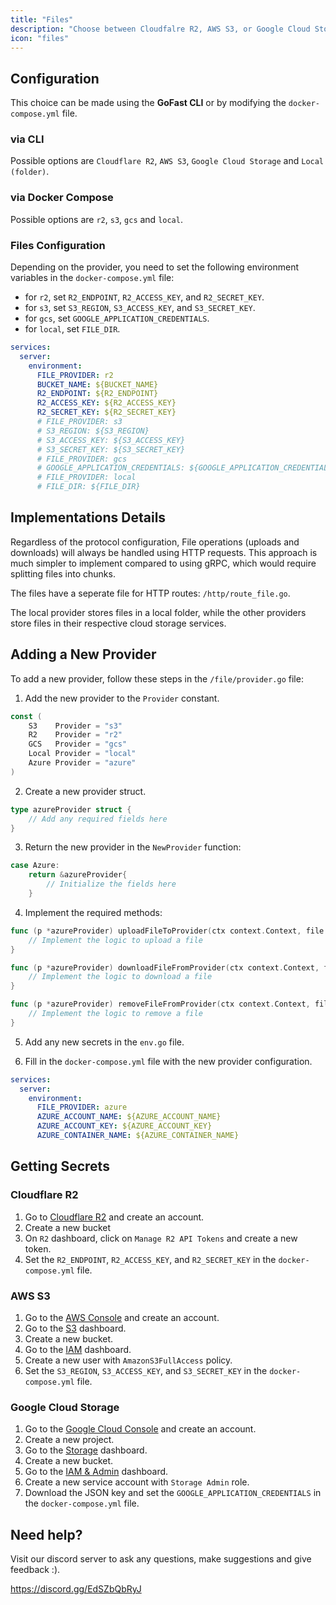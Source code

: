 ```yaml
---
title: "Files"
description: "Choose between Cloudfalre R2, AWS S3, or Google Cloud Storage"
icon: "files"
---
```


## Configuration

This choice can be made using the **GoFast CLI** or by modifying the `docker-compose.yml` file.

### via CLI

Possible options are `Cloudflare R2`, `AWS S3`, `Google Cloud Storage` and `Local (folder)`.

### via Docker Compose

Possible options are `r2`, `s3`, `gcs` and `local`.

### Files Configuration

Depending on the provider, you need to set the following environment variables in the `docker-compose.yml` file:

- for `r2`, set `R2_ENDPOINT`, `R2_ACCESS_KEY`, and `R2_SECRET_KEY`.
- for `s3`, set `S3_REGION`, `S3_ACCESS_KEY`, and `S3_SECRET_KEY`.
- for `gcs`, set `GOOGLE_APPLICATION_CREDENTIALS`.
- for `local`, set `FILE_DIR`.

```yaml
services:
  server:
    environment:
      FILE_PROVIDER: r2
      BUCKET_NAME: ${BUCKET_NAME}
      R2_ENDPOINT: ${R2_ENDPOINT}
      R2_ACCESS_KEY: ${R2_ACCESS_KEY}
      R2_SECRET_KEY: ${R2_SECRET_KEY}
      # FILE_PROVIDER: s3
      # S3_REGION: ${S3_REGION}
      # S3_ACCESS_KEY: ${S3_ACCESS_KEY}
      # S3_SECRET_KEY: ${S3_SECRET_KEY}
      # FILE_PROVIDER: gcs
      # GOOGLE_APPLICATION_CREDENTIALS: ${GOOGLE_APPLICATION_CREDENTIALS}
      # FILE_PROVIDER: local
      # FILE_DIR: ${FILE_DIR}
```

## Implementations Details

Regardless of the protocol configuration, File operations (uploads and downloads) will always be handled using HTTP requests. This approach is much simpler to implement compared to using gRPC, which would require splitting files into chunks.

The files have a seperate file for HTTP routes: `/http/route_file.go`.

The local provider stores files in a local folder, while the other providers store files in their respective cloud storage services.

## Adding a New Provider

To add a new provider, follow these steps in the `/file/provider.go` file:

1. Add the new provider to the `Provider` constant.

```go
const (
	S3    Provider = "s3"
	R2    Provider = "r2"
	GCS   Provider = "gcs"
	Local Provider = "local"
    Azure Provider = "azure"
)
```

2. Create a new provider struct.

```go
type azureProvider struct {
    // Add any required fields here
}
```

3. Return the new provider in the `NewProvider` function:

```go
case Azure:
    return &azureProvider{
        // Initialize the fields here
    }
```

4. Implement the required methods:

```go
func (p *azureProvider) uploadFileToProvider(ctx context.Context, file *File) (*File, error) {
    // Implement the logic to upload a file
}

func (p *azureProvider) downloadFileFromProvider(ctx context.Context, fileId string) ([]byte, error) {
    // Implement the logic to download a file
}

func (p *azureProvider) removeFileFromProvider(ctx context.Context, fileId string) error {
    // Implement the logic to remove a file
}
```

5. Add any new secrets in the `env.go` file.

6. Fill in the `docker-compose.yml` file with the new provider configuration.

```yaml
services:
  server:
    environment:
      FILE_PROVIDER: azure
      AZURE_ACCOUNT_NAME: ${AZURE_ACCOUNT_NAME}
      AZURE_ACCOUNT_KEY: ${AZURE_ACCOUNT_KEY}
      AZURE_CONTAINER_NAME: ${AZURE_CONTAINER_NAME}
```

## Getting Secrets

### Cloudflare R2

1. Go to [Cloudflare R2](https://www.cloudflare.com/r2/) and create an account.
2. Create a new bucket
3. On `R2` dashboard, click on `Manage R2 API Tokens` and create a new token.
4. Set the `R2_ENDPOINT`, `R2_ACCESS_KEY`, and `R2_SECRET_KEY` in the `docker-compose.yml` file.

### AWS S3

1. Go to the [AWS Console](https://aws.amazon.com/console/) and create an account.
2. Go to the [S3](https://s3.console.aws.amazon.com/s3/home) dashboard.
3. Create a new bucket.
4. Go to the [IAM](https://console.aws.amazon.com/iam/home) dashboard.
5. Create a new user with `AmazonS3FullAccess` policy.
6. Set the `S3_REGION`, `S3_ACCESS_KEY`, and `S3_SECRET_KEY` in the `docker-compose.yml` file.

### Google Cloud Storage

1. Go to the [Google Cloud Console](https://console.cloud.google.com/) and create an account.
2. Create a new project.
3. Go to the [Storage](https://console.cloud.google.com/storage) dashboard.
4. Create a new bucket.
5. Go to the [IAM & Admin](https://console.cloud.google.com/iam-admin) dashboard.
6. Create a new service account with `Storage Admin` role.
7. Download the JSON key and set the `GOOGLE_APPLICATION_CREDENTIALS` in the `docker-compose.yml` file.

## Need help?

Visit our discord server to ask any questions, make suggestions and give feedback :).

https://discord.gg/EdSZbQbRyJ
